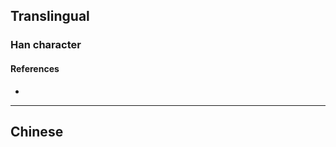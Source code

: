 {{character info}}
==Translingual==

===Han character===
{{Han char|rn=18|rad=刀|as=10|sn=12|four=|canj=WMLN|ids=⿰罡刂}}

====References====
* {{Han ref|kx=0142.470|hdz=10350.080|uh=34FB|ud=13563}}

----

==Chinese==
{{zh-see|剛|v}}